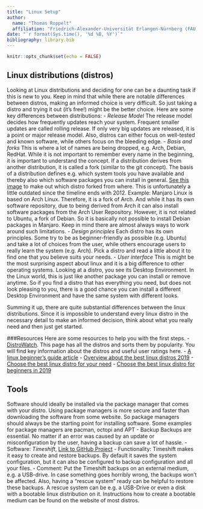 ```yaml
---
title: "Linux Setup"
author:
  name: "Thomas Roppelt"
  affiliation: "Friedrich-Alexander-Universität Erlangen-Nürnberg (FAU)"
date: "`r format(Sys.time(), '%d %B, %Y')`"
bibliography: library.bib
---
```


```r
knitr::opts_chunk$set(echo = FALSE)
```

## Linux distributions (distros)
Looking at Linux distributions and deciding for one can be a daunting task if this is new to you.
Keep in mind that while there are notable differences between distros, making an informed choice is very difficult. So just taking a distro and trying it out (it's free!) might be the better choice.
Here are some key differences between distributions:
- _Release Model_
The release model decides how frequently updates reach your system. Frequent smaller updates are called rolling release. If only very big updates are released, it is a point or major release model.
Also, distros can either focus on well-tested and known software, while others focus on the bleeding edge.
- _Basis and forks_
This is where a lot of names are being dropped, e.g. Arch, Debian, RedHat. While it is not important to remember every name in the beginning, it is important to understand the concept.
If a distribution derives from another distribution, it is called a fork (similar to the git concept). The basis of a distribution defines e.g. which system tools you have available and thereby also which software packages you can install in general.
[See this image](https://upload.wikimedia.org/wikipedia/commons/1/1b/Linux_Distribution_Timeline.svg) to make out which distro forked from where. This is unfortunately a little outdated since the timeline ends with 2012.
Example:
Manjaro Linux is based on Arch Linux. Therefore, it is a fork of Arch. And while it has its own software repository, due to being derived from Arch it can also install software packages from the Arch User Repository. However, it is not related to Ubuntu, a fork of Debian. So it is basically not possible to install Debian packages in Manjaro. Keep in mind there are almost always ways to work around such limitations.
- _Design principles_
Each distro has its own principles. Some try to be as beginner-friendly as possible (e.g. Ubuntu) and take a lot of choices from the user, while others encourage users to really learn the system (e.g. Arch). Pick a distro and read a little about it to find one that you believe suits your needs.
- _User interface_
This is might be the most surprising aspect about linux and it is a big difference to other operating systems. Looking at a distro, you see its Desktop Environment. In the Linux world, this is just like another package you can install or remove anytime. So if you find a distro that has everything you need, but does not look pleasing to you, there is a good chance you can install a different Desktop Environment and have the same system with different looks.

Summing it up, there are quite substantial differences between the linux distributions. Since it is impossible to understand every linux distro in the necessary detail to make an informed decision, think about what you really need and then just get started.

###Resources
Here are some resources to help you with the first steps.
- [DistroWatch](http://distrowatch.org/). This page has all the distros and sorts them by popularity. You will find key information about the distros and useful user ratings here.
- [A linux beginner's guide article](https://www.pcworld.com/article/2918397/how-to-get-started-with-linux-a-beginners-guide.html)
- [Overview about the best linux distros 2019](https://linoxide.com/linux-how-to/what-are-best-linux-distros/)
- [Choose the best linux distro for your need](https://www.lifewire.com/choose-best-linux-distro-for-needs-2201172)
- [Choose the best linux distro for beginners in 2019](https://techlog360.com/linux-distro-beginners/)

## Tools
Software should ideally be installed via the package manager that comes with your distro.  Using package managers is more secure and faster than downloading the software from some website. So package managers should always be the starting point for installing software.
Some examples for package managers are pacman, octopi and APT
- Backup
Backups are essential. No matter if an error was caused by an update or misconfiguration by the user, having a backup can save a lot of hassle.
  - Software: *Timeshift*, [Link to GitHub Project](https://github.com/teejee2008/timeshift)
  - Functionality: Timeshift makes it easy to create and restore backups. By default it saves the system configuration, but it can also be configured to backup configuration and all your files.
  - Comment: Put the Timeshift backups on an external medium, e.g. a USB-drive. In case something goes horribly wrong, the backups won't be affected.
  Also, having a "rescue system" ready can be helpful to restore these backups. A rescue system can be e.g. a USB-Drive or even a disk with a bootable linux distribution on it. Instructions how to create a bootable medium can be found on the website of most distros.
